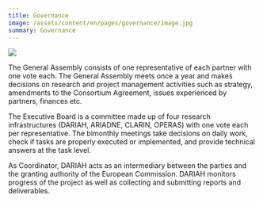 ```yaml
---
title: Governance
image: /assets/content/en/pages/governance/image.jpg
summary: Governance
---
```

![](/assets/content/en/pages/governance/Governance.png)

The General Assembly consists of one representative of each partner with one vote each. The General Assembly meets once a year and makes decisions on research and project management activities such as strategy, amendments to the Consortium Agreement, issues experienced by partners, finances etc.

The Executive Board is a committee made up of four research infrastructures (DARIAH, ARIADNE, CLARIN, OPERAS) with one vote each per representative. The bimonthly meetings take decisions on daily work, check if tasks are properly executed or implemented, and provide technical answers at the task level.

As Coordinator, DARIAH acts as an intermediary between the parties and the granting authority of the European Commission. DARIAH monitors progress of the project as well as collecting and submitting reports and deliverables.
